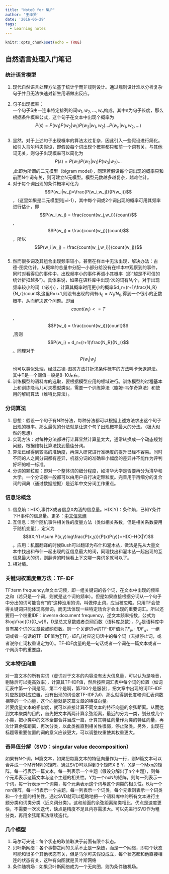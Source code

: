```yaml
---
title: "Note0 for NLP"
author: '王泽贤'
date: '2016-06-29'
tags:
  - Learning notes
---
```


```r
knitr::opts_chunk$set(echo = TRUE)
```

## 自然语言处理入门笔记         
### 统计语言模型         
1. 现代自然语言处理方法基于统计学而非规则设计。通过规则设计难以分析复杂句子并且无法快速对新生用语做出反应。     

<!--more--> 
     
2. 句子出现概率：       
一个句子S由一连串特定排列的词$w_1,w_2,\dots,w_n$构成，其中n为句子长度，那么根据条件概率公式，这个句子在文本中出现个概率为$$P(s)=P(w_1)P(w_2|w_1)P(w_3|w_1,w_2) \dots P(w_n|w_1,w_2,\dots)$$	          
3. 显然，对于上述句子出现概率的算法太过复杂，因此引入一些假设进行简化。如引入马尔科夫假设，即假设每个词出现个概率都只和前一个词有关，与其他词无关，则句子出现概率可以简化为$$P(s)=P(w_1)P(w_2|w_1)P(w_3|w_2) \dots $$,此即为所谓的二元模型（bigram model），同理若假设每个词出现的概率只和前面N个词有关，则可建立N元模型。模型元数越多越复杂，越难估计。                
4. 对于每个词出现的条件概率可化为$$P(w_i|w_j)=\frac{P(w_i,w_j)}{P(w_j)}$$，（这里如果是二元模型则j=i-1），其中每个词或2个词出现的概率可用其频率进行估计，即$$P(w_i,w_j) = \frac{count(w_j,w_i)}{count}$$,$$P(w_j) = \frac{count(w_j)}{count}$$，所以$$P(w_i|w_j) = \frac{count(w_j,w_i)}{count(w_j)}$$             
5. 然而很多词及其组合出现频率较小，甚至在样本中无法出现，解决办法：古德-图灵估计。从概率的总量中分配一小部分给没有在样本中观察到的事件，同时对看得见的事件中，出现频率小的事件再调小其概率（即“越是不可信的统计折扣越多”）。具体来说，如果在语料库中出现r次的词有$N_r$个，对于出现频率较小的词（r较小），计算其概率时用更小的概率$d_r=(r+1)\frac{N_R}{N_r}/count$,这里R=r+1,则没有出现的词有$d_0=N_1/N_0$,得到一个很小的正数概率，从而解决这个问题。即当$$count(w_i) <= T$$,$$P(w_i) = \frac{count(w_i)}{count}$$,否则$$P(w_i) = d_r=(r+1)\frac{N_R}{N_r}$$。同理对于$$P(w_i|w_j)$$也可以类似处理，经过古德-图灵方法打折求条件概率的方法叫卡茨退避法。其中T是一个阈值一般是8-10左右。          
6. 训练模型的语料库的选取，要根据模型应用的领域进行。训练模型的过程基本上和训练隐马儿可夫模型类似，需要一个训练算法（鲍姆-韦尔奇算法）和使用的解码算法（维特比算法）。           

### 分词算法            
1. 思想：假设一个句子有N种分法，每种分法都可以根据上述方法求出这个句子出现的概率。那么最优的分法就是让这个句子出现概率最大的分法。（极大似然的思想）         
2. 实现方法：对每种分法都进行计算显然计算量太大，通常转换成一个动态规划问题，根据维特比算法找到最佳分词。
3. 算法已经得到较高的准确度，再深入研究进行准确度的提升已经不容易。同时不同的人之间分词都有差异，机器分词的准确率小幅度的差异并不能作为评判好坏的唯一标准。        
4. 分词的颗粒度：即对一个整体词的细分程度，如清华大学是否要再分为清华和大学。一个分词器一般都可以由用户自行决定颗粒度。完善用于再细分的复合词的词典（通过数据挖掘）是近年中文分词工作重点。        

### 信息论概念              
1. 信息熵：H(X),事件X或者信息X内涵的信息量。H(X|Y)：条件熵，已知Y条件下H事件的信息量。更多：[中文信息熵]("http://dsd.future-lab.cn/members/2015nlp/readings/%E6%B1%89%E8%AF%AD%E4%BF%A1%E6%81%AF%E7%86%B5%E5%92%8C%E8%AF%AD%E8%A8%80%E6%A8%A1%E5%9E%8B%E7%9A%84%E5%A4%8D%E6%9D%82%E5%BA%A6.pdf")     
2. 互信息：两个随机事件相关性的度量方法（类似相关系数，但是相关系数要用于随机变量），定义为$$I(X;Y)=\sum P(x,y)log\frac{P(x,y)}{P(x)P(y)}=H(X)-H(X|Y)$$。应用：机器翻译的时候Bush可以翻译为布什和灌木丛，做法是先从大量文本中找出和布什一起出现的互信息最大的词，同理找出和灌木丛一起出现的互信息最大的词，则翻译的时候看上下文哪一类词多就可以了。         
3. 相对熵。     

### 关键词权重度量方法：TF-IDF          
TF:term frequency,单文本词频，即一组关键词的各个词，在文本中出现的频率之和（若只是一个词，则就是这个词的频率）。但是如果直接根据分词从一个句子中分出的词可能含有“的”这种没用的词，叫做停止词，应当被忽略。只用TF会使得关键词只能体现高频词，而无法体现一些特定场合才会出现的重要词汇。所以还要用一个权重IDF：inverse document frequency，逆文本频率指数，公式为$log\frac{D}{D_w}$，D是总文章数或者总网页数（语料库总数），$D_w$是语料库中含有某个词的文章数或网页数。则一个关键词w的TF-IDF值为$TF_w \cdot IDF_w$，一组词或者一句话的TF-IDF值为$\sum TF_i \cdot IDF_i$,i对应这句话中的每个词（去掉停止词，或者说停止词权重设定为0）。TF-IDF度量的是一句话或者一个词在一篇文本或者一个网页中的重要度。

### 文本特征向量                
对一篇文本的所有实词（虚词对于文本的内容没有太大信息量，可以认为是噪音，剔除后可以提高效率），计算其TF-IDF值，然后按照词汇表中每个词的位置（如词汇表中第一个词是阿，第二个是啊，第700个是服装），把文章中出现的词TF-IDF对应放到对应位置，没有出现的词设定TF-IDF为0，那么就得到长度和词汇表词数相等的一个向量，这个向量就是这篇文章的特征向量。      
若要度量文本的相似度，就可以直接计算不同文本的特征向量的余弦距离。从而达到文本聚类的目的，首先把文本两两计算余弦距离，最近的分为一类，划分成几个小类，把小类中的文本全部合并当成一篇，计算其特征向量作为类的特征向量，再次计算余弦距离，再次分类，以此类推直到相关性很弱，停止聚类。另外，出现在标题等重要位置的词的意义应该更大，可以调整权重使其权重更大。        

### 奇异值分解（SVD：singular value decomposition）              
如果有N个词，M篇文本，如果把每篇文本的特征向量作为一行，则M篇文本可以合并成一个M行N列的矩阵。通过SVD可以得到3个矩阵X B Y，X是一个Mxn的矩阵，每一行表示一篇文本，每一列表示一个主题（假设分解出了n个主题），则每个元素表示这篇文本与这个主题的相关性。Y为一个nxN的矩阵，则每一列表示一个词，每一行表示一个词类，每个元素表示这个词与这个词类的相关性。B为一个nxn矩阵，每一行表示一个主题，每一列表示一个词类，每个元素则表示一个词类和一个主题的相关性。通过SVD就可以粗略地把一个语料库中的所有文本进行主题分类和词类分类（近义词分类）。这和前面的余弦距离聚类相比，优点是速度更快，不需要一次次迭代，缺点是精度不足且内存需求大。可以先进行SVD作为粗分类，再用余弦距离法继续迭代。            

### 几个模型             
1. 马尔可夫链：每个状态的取值取决于前面有限个状态。              
2. 贝叶斯网络：各个事物之间的关系不止是一条链，而是一个网络，即每个状态可能和很多个其他状态有关，但是马尔可夫假设成立，每个状态都和他直接相连的状态有关，这种有向图就是贝叶斯网络           
3. 条件随机场：如果贝叶斯网络成为一个无向图，则为条件随机场。

